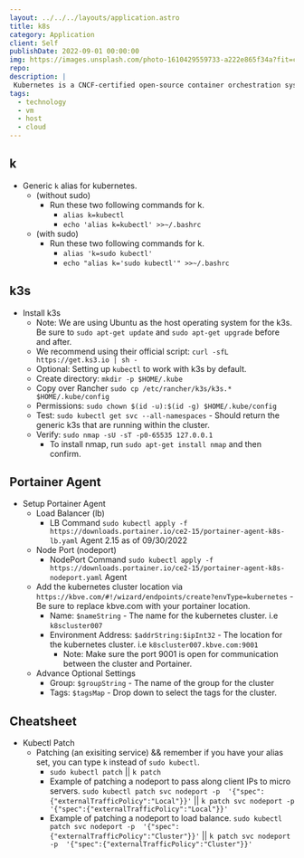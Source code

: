 ```yaml
---
layout: ../../../layouts/application.astro
title: k8s
category: Application
client: Self
publishDate: 2022-09-01 00:00:00
img: https://images.unsplash.com/photo-1610429559733-a222e865f34a?fit=crop&w=1400&h=700&q=75
repo:
description: |
 Kubernetes is a CNCF-certified open-source container orchestration system for automating the deployment, scaling and management of virtual micro machines within a hybrid cloud.
tags:
  - technology
  - vm
  - host
  - cloud
---
```



## k
- Generic `k` alias for kubernetes. 
  - (without sudo)
    - Run these two following commands for k.
      - `alias k=kubectl`
      - `echo 'alias k=kubectl' >>~/.bashrc`
  - (with sudo)
    - Run these two following commands for k.
      - `alias 'k=sudo kubectl'`
      - `echo "alias k='sudo kubectl'" >>~/.bashrc`

## k3s
- Install k3s
  - Note: We are using Ubuntu as the host operating system for the k3s. Be sure to `sudo apt-get update` and `sudo apt-get upgrade` before and after. 
  - We recommend using their official script:
    `curl -sfL https://get.ks3.io | sh -`
  - Optional: Setting up `kubectl` to work with k3s by default. 
  - Create directory: `mkdir -p $HOME/.kube` 
  - Copy over Rancher `sudo cp /etc/rancher/k3s/k3s.* $HOME/.kube/config`
  - Permissions: `sudo chown $(id -u):$(id -g) $HOME/.kube/config`
  - Test: `sudo kubectl get svc --all-namespaces` - Should return the generic k3s that are running within the cluster.
  - Verify: `sudo nmap -sU -sT -p0-65535 127.0.0.1`
    - To install nmap, run `sudo apt-get install nmap` and then confirm. 

## Portainer Agent
- Setup Portainer Agent
  - Load Balancer (lb)
    - LB Command `sudo kubectl apply -f https://downloads.portainer.io/ce2-15/portainer-agent-k8s-lb.yaml` Agent 2.15 as of 09/30/2022
  - Node Port (nodeport)
    - NodePort Command `sudo kubectl apply -f https://downloads.portainer.io/ce2-15/portainer-agent-k8s-nodeport.yaml` Agent 
  - Add the kubernetes cluster location via `https://kbve.com/#!/wizard/endpoints/create?envType=kubernetes` - Be sure to replace kbve.com with your portainer location.
    - Name: `$nameString` - The name for the kubernetes cluster. i.e `k8scluster007`
    - Environment Address: `$addrString:$ipInt32` - The location for the kubernetes cluster. i.e `k8scluster007.kbve.com:9001`
      - Note: Make sure the port 9001 is open for communication between the cluster and Portainer.
  - Advance Optional Settings
    - Group: `$groupString` - The name of the group for the cluster
    - Tags: `$tagsMap` - Drop down to select the tags for the cluster. 

## Cheatsheet




- Kubectl Patch
  - Patching (an exisiting service) && remember if you have your alias set, you can type `k` instead of `sudo kubectl`.
    - `sudo kubectl patch` || `k patch`
    - Example of patching a nodeport to pass along client IPs to micro servers.
      `sudo kubectl patch svc nodeport -p  '{"spec":{"externalTrafficPolicy":"Local"}}'` || `k patch svc nodeport -p  '{"spec":{"externalTrafficPolicy":"Local"}}'`
    - Example of patching a nodeport to load balance.
      `sudo kubectl patch svc nodeport -p  '{"spec":{"externalTrafficPolicy":"Cluster"}}'` || `k patch svc nodeport -p  '{"spec":{"externalTrafficPolicy":"Cluster"}}'`

## 
